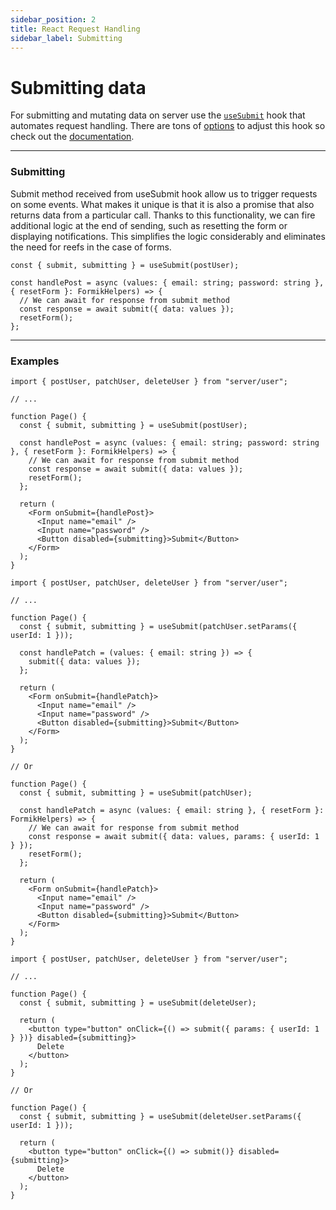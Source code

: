 ```yaml
---
sidebar_position: 2
title: React Request Handling
sidebar_label: Submitting
---
```


# Submitting data

For submitting and mutating data on server use the [`useSubmit`](/documentation/04-react/02-core/use-submit.mdx) hook
that automates request handling. There are tons of [options](/documentation/04-react/02-core/use-fetch.mdx#options) to
adjust this hook so check out the [documentation](/documentation/04-react/02-core/use-submit.mdx).

---

### Submitting

Submit method received from useSubmit hook allow us to trigger requests on some events. What makes it unique is that it
is also a promise that also returns data from a particular call. Thanks to this functionality, we can fire additional
logic at the end of sending, such as resetting the form or displaying notifications. This simplifies the logic
considerably and eliminates the need for reefs in the case of forms.

```tsx
const { submit, submitting } = useSubmit(postUser);

const handlePost = async (values: { email: string; password: string }, { resetForm }: FormikHelpers) => {
  // We can await for response from submit method
  const response = await submit({ data: values });
  resetForm();
};
```

---

### Examples

```tsx
import { postUser, patchUser, deleteUser } from "server/user";

// ...

function Page() {
  const { submit, submitting } = useSubmit(postUser);

  const handlePost = async (values: { email: string; password: string }, { resetForm }: FormikHelpers) => {
    // We can await for response from submit method
    const response = await submit({ data: values });
    resetForm();
  };

  return (
    <Form onSubmit={handlePost}>
      <Input name="email" />
      <Input name="password" />
      <Button disabled={submitting}>Submit</Button>
    </Form>
  );
}
```

```tsx
import { postUser, patchUser, deleteUser } from "server/user";

// ...

function Page() {
  const { submit, submitting } = useSubmit(patchUser.setParams({ userId: 1 }));

  const handlePatch = (values: { email: string }) => {
    submit({ data: values });
  };

  return (
    <Form onSubmit={handlePatch}>
      <Input name="email" />
      <Input name="password" />
      <Button disabled={submitting}>Submit</Button>
    </Form>
  );
}

// Or

function Page() {
  const { submit, submitting } = useSubmit(patchUser);

  const handlePatch = async (values: { email: string }, { resetForm }: FormikHelpers) => {
    // We can await for response from submit method
    const response = await submit({ data: values, params: { userId: 1 } });
    resetForm();
  };

  return (
    <Form onSubmit={handlePatch}>
      <Input name="email" />
      <Input name="password" />
      <Button disabled={submitting}>Submit</Button>
    </Form>
  );
}
```

```tsx
import { postUser, patchUser, deleteUser } from "server/user";

// ...

function Page() {
  const { submit, submitting } = useSubmit(deleteUser);

  return (
    <button type="button" onClick={() => submit({ params: { userId: 1 } })} disabled={submitting}>
      Delete
    </button>
  );
}

// Or

function Page() {
  const { submit, submitting } = useSubmit(deleteUser.setParams({ userId: 1 }));

  return (
    <button type="button" onClick={() => submit()} disabled={submitting}>
      Delete
    </button>
  );
}
```
